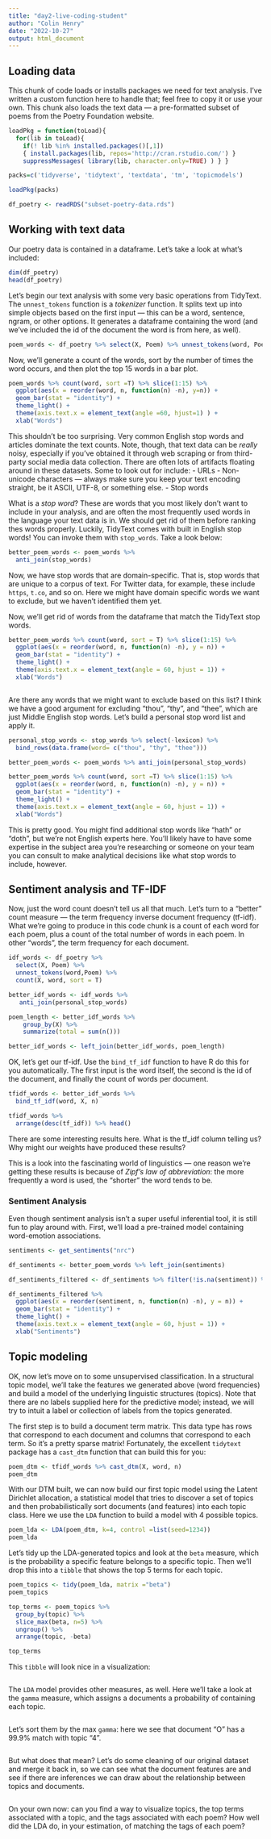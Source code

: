 ```yaml
---
title: "day2-live-coding-student"
author: "Colin Henry"
date: "2022-10-27"
output: html_document
---
```


## Loading data
This chunk of code loads or installs packages we need for text analysis. I've written a custom function here to handle that; feel free to copy it or use your own. This chunk also loads the text data --- a pre-formatted subset of poems from the Poetry Foundation website.

```r
loadPkg = function(toLoad){
  for(lib in toLoad){
    if(! lib %in% installed.packages()[,1])
    { install.packages(lib, repos='http://cran.rstudio.com/') }
    suppressMessages( library(lib, character.only=TRUE) ) } }

packs=c('tidyverse', 'tidytext', 'textdata', 'tm', 'topicmodels')

loadPkg(packs)

df_poetry <- readRDS("subset-poetry-data.rds")

```

## Working with text data
Our poetry data is contained in a dataframe. Let's take a look at what's included:

```r
dim(df_poetry)
head(df_poetry)
```

Let's begin our text analysis with some very basic operations from TidyText. The `unnest_tokens` function is a *tokenizer* function. It splits text up into simple objects based on the first input --- this can be a word, sentence, ngram, or other options. It generates a dataframe containing the word (and we've included the id of the document the word is from here, as well).

```r
poem_words <- df_poetry %>% select(X, Poem) %>% unnest_tokens(word, Poem)
```

Now, we'll generate a count of the words, sort by the number of times the word occurs, and then plot the top 15 words in a bar plot.

```r
poem_words %>% count(word, sort =T) %>% slice(1:15) %>%
  ggplot(aes(x = reorder(word, n, function(n) -n), y=n)) + 
  geom_bar(stat = "identity") +
  theme_light() +
  theme(axis.text.x = element_text(angle =60, hjust=1) ) + 
  xlab("Words")
```

This shouldn't be too surprising. Very common English stop words and articles dominate the text counts. Note, though, that text data can be *really* noisy, especially if you've obtained it through web scraping or from third-party social media data collection. There are often lots of artifacts floating around in these datasets. Some to look out for include:
 - URLs
 - Non-unicode characters --- always make sure you keep your text encoding straight, be it ASCII, UTF-8, or something else.
 - Stop words
 
What is a *stop word*? These are words that you most likely don't want to include in your analysis, and are often the most frequently used words in the language your text data is in. We should get rid of them before ranking thes words properly. Luckily, TidyText comes with built in English stop words! You can invoke them with `stop_words`. Take a look below:

```r
better_poem_words <- poem_words %>% 
  anti_join(stop_words)
```

Now, we have stop words that are domain-specific. That is, stop words that are unique to a corpus of text. For Twitter data, for example, these include `https`, `t.co`, and so on. Here we might have domain specific words we want to exclude, but we haven't identified them yet. 

Now, we'll get rid of words from the dataframe that match the TidyText stop words.

```r
better_poem_words %>% count(word, sort = T) %>% slice(1:15) %>% 
  ggplot(aes(x = reorder(word, n, function(n) -n), y = n)) + 
  geom_bar(stat = "identity") + 
  theme_light() +
  theme(axis.text.x = element_text(angle = 60, hjust = 1)) + 
  xlab("Words")
```

```r

```

Are there any words that we might want to exclude based on this list? I think we have a good argument for excluding "thou", "thy", and "thee", which are just Middle English stop words. Let's build a personal stop word list and apply it.

```r
personal_stop_words <- stop_words %>% select(-lexicon) %>%
  bind_rows(data.frame(word= c("thou", "thy", "thee")))

better_poem_words <- poem_words %>% anti_join(personal_stop_words)

better_poem_words %>% count(word, sort =T) %>% slice(1:15) %>%
  ggplot(aes(x = reorder(word, n, function(n) -n), y = n)) + 
  geom_bar(stat = "identity") + 
  theme_light() +
  theme(axis.text.x = element_text(angle = 60, hjust = 1)) + 
  xlab("Words")
```

This is pretty good. You might find additional stop words like "hath" or "doth", but we're not English experts here. You'll likely have to have some expertise in the subject area you're researching or someone on your team you can consult to make analytical decisions like what stop words to include, however.

## Sentiment analysis and TF-IDF

Now, just the word count doesn't tell us all that much. Let's turn to a "better" count measure --- the term frequency inverse document frequency (tf-idf). What we're going to produce in this code chunk is a count of each word for each poem, plus a count of the total number of words in each poem. In other "words", the term frequency for each document.

```r
idf_words <- df_poetry %>% 
  select(X, Poem) %>% 
  unnest_tokens(word,Poem) %>% 
  count(X, word, sort = T)

better_idf_words <- idf_words %>% 
   anti_join(personal_stop_words)

poem_length <- better_idf_words %>% 
    group_by(X) %>% 
    summarize(total = sum(n()))

better_idf_words <- left_join(better_idf_words, poem_length)
```

OK, let's get our tf-idf. Use the `bind_tf_idf` function to have R do this for you automatically. The first input is the word itself, the second is the id of the document, and finally the count of words per document.

```r
tfidf_words <- better_idf_words %>% 
  bind_tf_idf(word, X, n)

tfidf_words %>% 
  arrange(desc(tf_idf)) %>% head()
```

There are some interesting results here. What is the tf_idf column telling us? Why might our weights have produced these results?

This is a look into the fascinating world of linguistics --- one reason we're getting these results is because of *Zipf's law of abbreviation*: the more frequently a word is used, the "shorter" the word tends to be. 

### Sentiment Analysis

Even though sentiment analysis isn't a super useful inferential tool, it is still fun to play around with. First, we'll load a pre-trained model containing word-emotion associations. 

```r
sentiments <- get_sentiments("nrc")

df_sentiments <- better_poem_words %>% left_join(sentiments)

df_sentiments_filtered <- df_sentiments %>% filter(!is.na(sentiment)) %>% group_by(sentiment) %>% summarize(n = n())

df_sentiments_filtered %>% 
  ggplot(aes(x = reorder(sentiment, n, function(n) -n), y = n)) + 
  geom_bar(stat = "identity") + 
  theme_light() +
  theme(axis.text.x = element_text(angle = 60, hjust = 1)) + 
  xlab("Sentiments")
```

## Topic modeling

OK, now let's move on to some unsupervised classification. In a structural topic model, we'll take the features we generated above (word frequencies) and build a model of the underlying linguistic structures (topics). Note that there are no labels supplied here for the predictive model; instead, we will try to intuit a label or collection of labels from the topics generated.

The first step is to build a document term matrix. This data type has rows that correspond to each document and columns that correspond to each term. So it's a pretty sparse matrix! Fortunately, the excellent `tidytext` package has a `cast_dtm` function that can build this for you:

```r
poem_dtm <- tfidf_words %>% cast_dtm(X, word, n)
poem_dtm
```

With our DTM built, we can now build our first topic model using the Latent Dirichlet allocation, a statistical model that tries to discover a set of topics and then probabilistically sort documents (and features) into each topic class. Here we use the `LDA` function to build a model with 4 possible topics. 

```r
poem_lda <- LDA(poem_dtm, k=4, control =list(seed=1234))
poem_lda
```

Let's tidy up the LDA-generated topics and look at the `beta` measure, which is the probability a specific feature belongs to a specific topic. Then we'll drop this into a `tibble` that shows the top 5 terms for each topic.

```r
poem_topics <- tidy(poem_lda, matrix ="beta")
poem_topics

top_terms <- poem_topics %>% 
  group_by(topic) %>%
  slice_max(beta, n=5) %>% 
  ungroup() %>%
  arrange(topic, -beta)

top_terms
```

This `tibble` will look nice in a visualization:

```r

```

The `LDA` model provides other measures, as well. Here we'll take a look at the `gamma` measure, which assigns a documents a probability of containing each topic.

```r

```

Let's sort them by the max `gamma`: here we see that document "O" has a 99.9% match with topic "4".

```r

```

But what does that mean? Let's do some cleaning of our original dataset and merge it back in, so we can see what the document features are and see if there are inferences we can draw about the relationship between topics and documents.

```r

```

On your own now: can you find a way to visualize topics, the top terms associated with a topic, and the tags associated with each poem? How well did the LDA do, in your estimation, of matching the tags of each poem?

```r

```